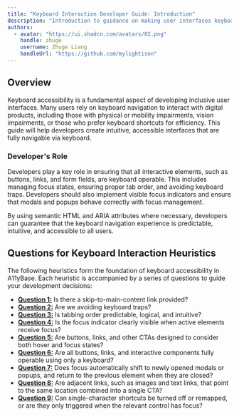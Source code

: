 ```yaml
---
title: "Keyboard Interaction Developer Guide: Introduction"
description: "Introduction to guidance on making user interfaces keyboard accessible."
authors:
  - avatar: "https://ui.shadcn.com/avatars/02.png"
    handle: zhuge
    username: Zhuge Liang
    handleUrl: "https://github.com/mylightison"
---
```


## Overview

Keyboard accessibility is a fundamental aspect of developing inclusive user interfaces. Many users rely on keyboard navigation to interact with digital products, including those with physical or mobility impairments, vision impairments, or those who prefer keyboard shortcuts for efficiency. This guide will help developers create intuitive, accessible interfaces that are fully navigable via keyboard.

### Developer's Role

Developers play a key role in ensuring that all interactive elements, such as buttons, links, and form fields, are keyboard operable. This includes managing focus states, ensuring proper tab order, and avoiding keyboard traps. Developers should also implement visible focus indicators and ensure that modals and popups behave correctly with focus management.

By using semantic HTML and ARIA attributes where necessary, developers can guarantee that the keyboard navigation experience is predictable, intuitive, and accessible to all users.

## Questions for Keyboard Interaction Heuristics

The following heuristics form the foundation of keyboard accessibility in A11yBase. Each heuristic is accompanied by a series of questions to guide your development decisions:

- **<a href="/docs/developer-guide/keyboard-interaction/question-1">Question 1:</a>** Is there a skip-to-main-content link provided?
- **<a href="/docs/developer-guide/keyboard-interaction/question-2">Question 2:</a>** Are we avoiding keyboard traps?
- **<a href="/docs/developer-guide/keyboard-interaction/question-3">Question 3:</a>**  Is tabbing order predictable, logical, and intuitive?
- **<a href="/docs/developer-guide/keyboard-interaction/question-4">Question 4:</a>** Is the focus indicator clearly visible when active elements receive focus?
- **<a href="/docs/developer-guide/keyboard-interaction/question-5">Question 5:</a>** Are buttons, links, and other CTAs designed to consider both hover and focus states?
- **<a href="/docs/developer-guide/keyboard-interaction/question-6">Question 6:</a>** Are all buttons, links, and interactive components fully operable using only a keyboard?
- **<a href="/docs/developer-guide/keyboard-interaction/question-7">Question 7:</a>** Does focus automatically shift to newly opened modals or popups, and return to the previous element when they are closed?
- **<a href="/docs/developer-guide/keyboard-interaction/question-8">Question 8:</a>** Are adjacent links, such as images and text links, that point to the same location combined into a single CTA?
- **<a href="/docs/developer-guide/keyboard-interaction/question-9">Question 9:</a>** Can single-character shortcuts be turned off or remapped, or are they only triggered when the relevant control has focus?

